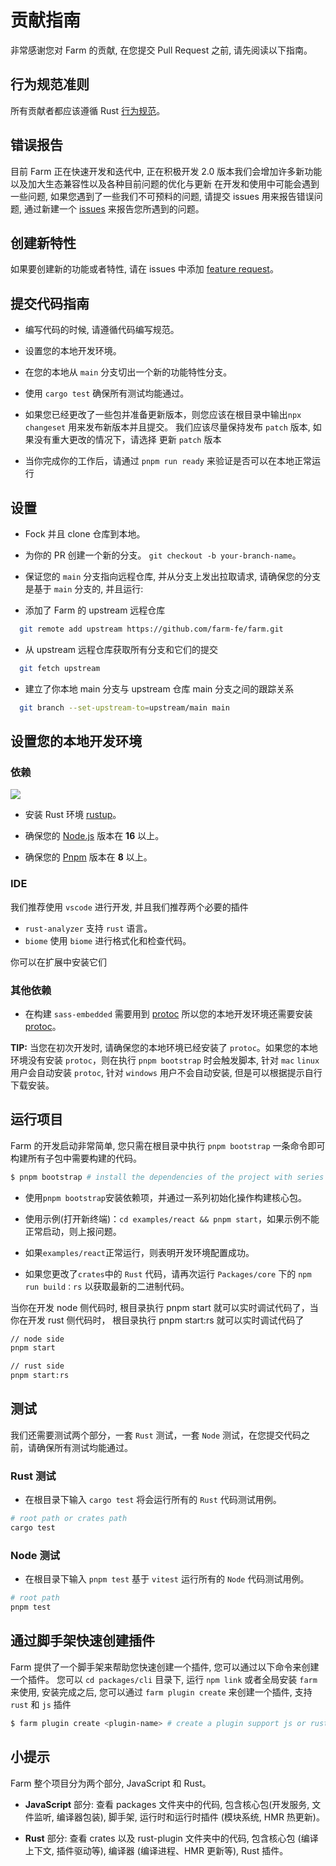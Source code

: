 # 贡献指南

非常感谢您对 Farm 的贡献, 在您提交 Pull Request 之前, 请先阅读以下指南。

## 行为规范准则

所有贡献者都应该遵循 Rust [行为规范](https://www.rust-lang.org/policies/code-of-conduct)。

## 错误报告

目前 Farm 正在快速开发和迭代中, 正在积极开发 2.0 版本我们会增加许多新功能以及加大生态兼容性以及各种目前问题的优化与更新 在开发和使用中可能会遇到一些问题, 如果您遇到了一些我们不可预料的问题, 请提交 issues 用来报告错误问题, 通过新建一个 [issues](https://github.com/farm-fe/farm/issues/new/choose) 来报告您所遇到的问题。

## 创建新特性

如果要创建新的功能或者特性, 请在 issues 中添加 [feature request](https://github.com/farm-fe/farm/issues/new/choose)。

## 提交代码指南

- 编写代码的时候, 请遵循代码编写规范。
  
- 设置您的本地开发环境。
  
- 在您的本地从 `main` 分支切出一个新的功能特性分支。
  
- 使用 `cargo test` 确保所有测试均能通过。

- 如果您已经更改了一些包并准备更新版本，则您应该在根目录中输出`npx changeset` 用来发布新版本并且提交。 我们应该尽量保持发布 `patch` 版本, 如果没有重大更改的情况下，请选择 更新 `patch` 版本

- 当你完成你的工作后，请通过 `pnpm run ready` 来验证是否可以在本地正常运行

## 设置

- Fock 并且 clone 仓库到本地。

- 为你的 PR 创建一个新的分支。 `git checkout -b your-branch-name`。

- 保证您的 `main` 分支指向远程仓库, 并从分支上发出拉取请求, 请确保您的分支是基于 `main` 分支的, 并且运行:


- 添加了 Farm 的 upstream 远程仓库
```bash
  git remote add upstream https://github.com/farm-fe/farm.git
```

- 从 upstream 远程仓库获取所有分支和它们的提交
```bash
  git fetch upstream
```

- 建立了你本地 main 分支与 upstream 仓库 main 分支之间的跟踪关系
```bash
  git branch --set-upstream-to=upstream/main main
```

## 设置您的本地开发环境

### 依赖

<img src="https://github.com/user-attachments/assets/f7ce7d67-542b-41c8-a432-205c9a01c33b" />

- 安装 Rust 环境 [rustup](https://www.rust-lang.org/tools/install)。

- 确保您的 [Node.js](https://nodejs.org) 版本在 **16** 以上。

- 确保您的 [Pnpm](https://pnpm.io) 版本在 **8** 以上。

### IDE

我们推荐使用 `vscode` 进行开发, 并且我们推荐两个必要的插件

- `rust-analyzer` 支持 `rust` 语言。
- `biome` 使用 `biome` 进行格式化和检查代码。

你可以在扩展中安装它们

### 其他依赖

- 在构建 `sass-embedded` 需要用到 [protoc](https://grpc.io/docs/protoc-installation/) 所以您的本地开发环境还需要安装 [protoc](https://grpc.io/docs/protoc-installation/)。

**TIP:** 当您在初次开发时, 请确保您的本地环境已经安装了 `protoc`。如果您的本地环境没有安装 `protoc`，则在执行 `pnpm bootstrap` 时会触发脚本, 针对 `mac` `linux` 用户会自动安装 `protoc`, 针对 `windows` 用户不会自动安装, 但是可以根据提示自行下载安装。

## 运行项目

Farm 的开发启动非常简单, 您只需在根目录中执行 `pnpm bootstrap` 一条命令即可构建所有子包中需要构建的代码。

```bash
$ pnpm bootstrap # install the dependencies of the project with series of initialization operations.
```

- 使用`pnpm bootstrap`安装依赖项，并通过一系列初始化操作构建核心包。

- 使用示例(打开新终端)：`cd examples/react && pnpm start`，如果示例不能正常启动，则上报问题。

- 如果`examples/react`正常运行，则表明开发环境配置成功。

- 如果您更改了`crates`中的 `Rust` 代码，请再次运行 `Packages/core` 下的 `npm run build：rs` 以获取最新的二进制代码。

当你在开发 node 侧代码时, 根目录执行 pnpm start 就可以实时调试代码了，当你在开发 rust 侧代码时， 根目录执行 pnpm start:rs 就可以实时调试代码了

```bash
// node side
pnpm start

// rust side
pnpm start:rs
```

## 测试

我们还需要测试两个部分，一套 `Rust` 测试，一套 `Node` 测试，在您提交代码之前，请确保所有测试均能通过。

### Rust 测试

- 在根目录下输入 `cargo test` 将会运行所有的 `Rust` 代码测试用例。

```sh
# root path or crates path
cargo test
```

### Node 测试

- 在根目录下输入 `pnpm test` 基于 `vitest` 运行所有的 `Node` 代码测试用例。

```sh
# root path
pnpm test
```

## 通过脚手架快速创建插件

Farm 提供了一个脚手架来帮助您快速创建一个插件, 您可以通过以下命令来创建一个插件。
您可以 `cd packages/cli` 目录下, 运行 `npm link` 或者全局安装 `farm` 来使用,
安装完成之后, 您可以通过 `farm plugin create` 来创建一个插件, 支持 `rust` 和 `js` 插件

```bash
$ farm plugin create <plugin-name> # create a plugin support js or rust
```

## 小提示

Farm 整个项目分为两个部分, JavaScript 和 Rust。

- **JavaScript** 部分: 查看 packages 文件夹中的代码, 包含核心包(开发服务, 文件监听, 编译器包装), 脚手架, 运行时和运行时插件 (模块系统, HMR 热更新)。
  
- **Rust** 部分: 查看 crates 以及 rust-plugin 文件夹中的代码, 包含核心包 (编译上下文, 插件驱动等), 编译器 (编译进程、HMR 更新等), Rust 插件。
